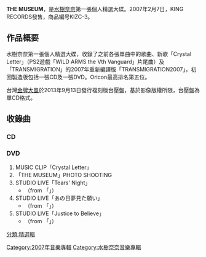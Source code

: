 {{Infobox Album |
| Name        = THE MUSEUM
| Type        = 精選
| Artist      = [[水樹奈奈|水樹奈奈]]
| Cover       = KIZC-3.jpg
| Released    = 2007年2月7日
| Recorded    = 
| Genre       = [[J-POP|J-POP]]
| Length      = CD 76分17秒 DVD 28分
| Label       = [[KING_RECORDS|KING RECORDS]]
| Producer    = 三嶋章夫
| Reviews     = 
| Certification  = *[[金唱片|金唱片]]<small>（[[日本唱片协会|日本唱片协会]]）</small>
| Last album  = [[HYBRID_UNIVERSE|HYBRID UNIVERSE]]<br />（2006年）
| This album  = '''THE MUSEUM'''<br />（2007年）
| Next album  = [[GREAT_ACTIVITY|GREAT ACTIVITY]]<br />（2007年）
}}
{{japanese|japanese=ザ・ミュージアム|kana=さみゆしあむ|romaji=}}
'''THE MUSEUM'''，是[[水樹奈奈|水樹奈奈]]第一張個人精選大碟。2007年2月7日，KING RECORDS發售，商品編号KIZC-3。

== 作品概要 ==
水樹奈奈第一張個人精選大碟，收錄了之前各張單曲中的歌曲、新歌「Crystal Letter」（PS2遊戲「WILD ARMS the Vth Vanguard」片尾曲）及「TRANSMIGRATION」的2007年重新編譯版「TRANSMIGRATION2007」。初回製造版包括一張CD及一張DVD。Oricon最高排名第五位。

台灣[[金牌大風|金牌大風]]於2013年9月13日發行複刻版台壓盤，基於影像版權所限，台壓盤為單CD格式。

== 收錄曲 ==
=== CD ===
{{lang|ja|
#[[想い_(水樹奈々)|想い]] 第一張單曲
#*作詞：[[村野直球|村野直球]]、作曲：[[住吉中|住吉中]]、編曲：[[牧野信博|牧野信博]]
#*Drama CD「[[少年進化論|少年進化論]]」收錄
#[[Heaven_Knows|Heaven Knows]] 第二張單曲
#*作詞：村野直球、作曲：住吉中、編曲：牧野信博
#*電視動畫「[[RUN=DIM|RUN=DIM]]」片尾曲(ED)
#[[The_place_of_happiness|The place of happiness]] 第三張單曲
#*作詞：村野直球、作曲：住吉中、編曲：牧野信博
#*PS2遊戲[[ジェネレーションオブカオス|ジェネレーションオブカオス]]主題歌
#[[LOVE&HISTORY|LOVE&HISTORY]] 第四張單曲
#*作詞：村野直球、作曲：住吉中、編曲：牧野信博
#*PS2遊戲「GENERATION OF CHAOS NEXT」主題歌
#[[POWER_GATE|POWER GATE]] 第五張單曲
#*作詞・作曲・編曲：[[矢吹俊郎|矢吹俊郎]]
#*[[大阪電視台|大阪電視台]]節目「M-VOICE」片尾曲(ED)
#[[suddenly_〜巡り合えて〜/Brilliant_Star|suddenly 〜巡り合えて〜]] 第六張單曲
#*作詞・作曲・編曲：矢吹俊郎
#[[New_Sensation|New Sensation]] 第七張單曲
#*作詞・作曲・編曲：矢吹俊郎
#*OZAKI「[[カンコー学生服|カンコー学生服]]」廣告歌
#[[still_in_the_groove|still in the groove]] 第八張單曲
#*作詞・作曲・編曲：矢吹俊郎
#*dwango「いろメロミックス」廣告歌
#[[パノラマ-Panorama-|パノラマ-Panorama-]] 第九張單曲
#*作詞：水樹奈奈、作曲：[[本間昭光|本間昭光]]、編曲：本間昭光・[[大平勉|大平勉]]
#*PS2遊戲「ロスト・アヤ・ソフィア」主題曲(OP)
#[[innocent_starter|innocent starter]] 第10張單曲
#*作詞：水樹奈奈、作曲・編曲：大平勉
#*電視動畫[[魔法少女奈葉|魔法少女奈葉]]主題曲(OP)
#[[WILD_EYES|WILD EYES]] 第11張單曲
#*作詞：水樹奈奈、作曲・編曲：[[飯田高廣|飯田高廣]]
#*電視動畫[[甲賀忍法帖|甲賀忍法帖]]片尾曲(ED)
#[[ETERNAL_BLAZE|ETERNAL BLAZE]] 第12張單曲
#*作詞：水樹奈奈、作曲・編曲：[[上松範康|上松範康]]([[Elements_Garden|Elements Garden]])
#*電視動畫[[魔法少女奈葉|魔法少女奈葉 A's]]主題曲(OP)
#[[SUPER_GENERATION|SUPER GENERATION]] 第13張單曲
#*作詞・作曲：水樹奈々、編曲：[[藤田淳平|藤田淳平]](Elements Garden)
#*[[朝日電視台|朝日電視台]]節目[[やぐちひとり|やぐちひとり]]片尾曲(ED)
#[[Justice_to_Believe|Justice to Believe]](MUSEUM STYLE) 第14張單曲
#*作詞：水樹奈奈、作曲・編曲：上松範康(Elements Garden)
#*PS2遊戲[[狂野歷險_the_Vth_Vanguard|WILD ARMS the Vth Vanguard]]主題曲(OP)
#Crystal Letter（新曲）
#*作詞：[[HIBIKI|HIBIKI]]、作曲：[[藤末樹|藤末樹]]、編曲：[[藤間仁|藤間仁]](Elements Garden)
#*PS2遊戲WILD ARMS the Vth Vanguard片尾曲(ED)
#TRANSMIGRATION2007
#*作詞：[[奥井雅美|奥井雅美]]、作曲・編曲：矢吹俊郎
}}
=== DVD ===
# MUSIC CLIP「Crystal Letter」
#「THE MUSEUM」PHOTO SHOOTING
# STUDIO LIVE「Tears' Night」
#*（from 「{{lang|ja|水樹奈々eternal voice～君がくれた夏}}」）
#STUDIO LIVE「あの日夢見た願い」
#*（from 「{{lang|ja|水樹奈々eternal voice～君がくれた夏}}」）
#STUDIO LIVE「Justice to Believe」
#*（from 「{{lang|ja|水樹奈々eternal voice～君がくれた夏}}」）

{{水树奈奈}}

{{DEFAULTSORT:THE MUSEUM}}
[[Category:2007年音樂專輯|Category:2007年音樂專輯]]
[[Category:水樹奈奈音樂專輯|Category:水樹奈奈音樂專輯]]
[[分類:精選輯|分類:精選輯]]